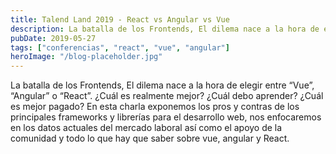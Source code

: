 ```yaml
---
title: Talend Land 2019 - React vs Angular vs Vue
description: La batalla de los Frontends, El dilema nace a la hora de elegir entre “Vue”, “Angular” o “React”
pubDate: 2019-05-27
tags: ["conferencias", "react", "vue", "angular"]
heroImage: "/blog-placeholder.jpg"
---
```


La batalla de los Frontends, El dilema nace a la hora de elegir entre “Vue”, “Angular” o “React”. ¿Cuál es realmente mejor? ¿Cuál debo aprender? ¿Cuál es mejor pagado? En esta charla exponemos los pros y contras de los principales frameworks y librerías para el desarrollo web, nos enfocaremos en los datos actuales del mercado laboral así como el apoyo de la comunidad y todo lo que hay que saber sobre vue, angular y React.
